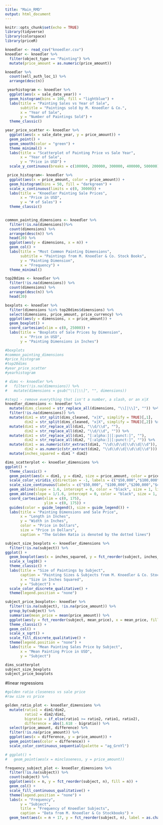 ```yaml
---
title: "Main_RMD"
output: html_document
---
```


```r
knitr::opts_chunk$set(echo = TRUE)
library(tidyverse)
library(colorspace)
library(priceR)
```

```r
knoedler <- read_csv("knoedler.csv")
knoedler <- knoedler %>%
  filter(object_type == "Painting") %>%
  mutate(price_amount = as.numeric(price_amount))
```

```r
knoedler %>%
  count(sell_auth_loc_1) %>%
  arrange(desc(n))
```
```r
 yearhistogram <- knoedler %>%
  ggplot(aes(x = sale_date_year)) +
  geom_histogram(bins = 100, fill = "lightblue") +
  labs(title = "Painting Sales vs Year of Sale",
       subtitle = "Paintings sold by M. Knoedler & Co.",
       x = "Year of Sale",
       y = "Number of Paintings Sold") +
  theme_classic()

year_price_scatter <- knoedler %>%
  ggplot(aes(x = sale_date_year, y = price_amount)) +
  geom_point() +
  geom_smooth(color = "green") +
  theme_minimal() +
  labs(title = "Scatterplot of Painting Price vs Sale Year",
       x = "Year of Sale",
       y = "Price in USD") +
  scale_y_continuous(breaks = c(100000, 200000, 300000, 400000, 500000), labels = c("$100,000", "$200,000", "$300,000", "$400,000", "$500,000"))
```

```r
 price_histogram<- knoedler %>%
  ggplot(aes(x = price_amount, color = price_amount)) +
  geom_histogram(bins = 50, fill = "darkgreen") +
  scale_x_continuous(limits = c(0, 30000)) +
  labs(title = "Knoedler Painting Sale Prices",
       x = "Price in USD",
       y = "# of Sales") +
  theme_classic()
  
```

```r
common_painting_dimensions <- knoedler %>%
  filter(!is.na(dimensions))%>%
  count(dimensions) %>%
  arrange(desc(n)) %>%
  head(20) %>%
  ggplot(aes(y = dimensions, x = n)) +
  geom_col() +
  labs(title = "Most Common Painting Dimensions",
       subtitle = "Paintings from M. Knoedler & Co. Stock Books",
       y = "Painting Dimension",
       x = "Frequency") +
  theme_minimal()
```

```r
top20dims <- knoedler %>%
  filter(!is.na(dimensions)) %>%
  count(dimensions) %>%
  arrange(desc(n)) %>%
  head(20)

boxplots <- knoedler %>%
  filter(dimensions %in% top20dims$dimensions) %>%
  select(dimensions, price_amount, price_currency) %>%
  ggplot(aes(y = dimensions, x = price_amount)) +
  geom_boxplot() +
  coord_cartesian(xlim = c(0, 25000)) +
  labs(title = "Boxplots of Sale Prices by Dimension",
       x = "Price in USD",
       y = "Painting Dimensions in Inches")
```

```r
#boxplots
#common_painting_dimensions
#price_histogram
#top20dims
#year_price_scatter
#yearhistogram
```

```r
# dims <- knoedler %>%
#   filter(!is.na(dimensions)) %>%
#   mutate(dimensions = gsub("\\[|\\]", "", dimensions)) 

#step1 - remove everything that isn't a number, a slash, or an x|X
knoedler_dimensions <- knoedler %>%
  mutate(dims_cleaned = str_replace_all(dimensions, "\\[|\\]", "")) %>%
  filter(!is.na(dimensions)) %>%
  mutate(dim1 = str_split(dims_cleaned, "x|X", simplify = TRUE)[,1],
         dim2 = str_split(dims_cleaned, "x|X", simplify = TRUE)[,2]) %>%
  mutate(dim1 = str_replace_all(dim1, "\\d/\\d", ""),
         dim2 = str_replace_all(dim2, "\\d/\\d", "")) %>%
  mutate(dim1 = str_replace_all(dim1, "[:alpha:]|[:punct:]", ""),
         dim2 = str_replace_all(dim2, "[:alpha:]|[:punct:]", "")) %>%
  mutate(dim1 = as.numeric(str_extract(dim1, "\\d\\d\\d|\\d\\d|\\d")),
         dim2 = as.numeric(str_extract(dim2, "\\d\\d\\d|\\d\\d|\\d"))) %>%
  mutate(inches_squared = dim1 * dim2)


```

```r
dims_scatterplot <- knoedler_dimensions %>%
ggplot() +
  theme_classic() +
  geom_point(aes(x = dim1, y = dim2, size = price_amount, color = price_amount), alpha = .5) +
  scale_color_viridis_c(direction = -1, labels = c("$50,000","$100,000","$200,000","$400,000","$600,000"), breaks = c(50000, 100000, 200000, 400000, 600000), begin = 0, end = 1) +
  scale_size_continuous(labels = c("$50,000", "$100,000","$200,000","$400,000","$600,000"), breaks = c(50000 ,100000, 200000, 400000, 600000)) +
  geom_abline(slope = 1.6, intercept = 0, color = "black", size = 1, linetype = 2) +
  geom_abline(slope = 1/1.6, intercept = 0, color = "black", size = 1, linetype = 2) +
  coord_cartesian(xlim = c(0, 175),
                  ylim = c(0, 175)) +
  guides(color = guide_legend(), size = guide_legend()) +
  labs(title = "Painting Dimensions and Sale Price",
       x = "Length in Inches",
       y = "Width in Inches",
       color = "Price in Dollars",
       size = "Price in Dollars",
       caption = "The Golden Ratio is denoted by the dotted lines")

subject_size_boxplots <- knoedler_dimensions %>%
  filter(!is.na(subject)) %>%
ggplot() +
  geom_boxplot(aes(x = inches_squared, y = fct_reorder(subject, inches_squared, .fun = median), color = subject)) +
  scale_x_log10() +
  theme_classic() +
  labs(title = "Size of Paintings by Subject",
       caption = "Painting Sizes & Subjects from M. Knoedler & Co. Stock Books",
       x = "Size in Inches Squared",
       y = "Subject") +
  scale_color_discrete_qualitative() +
  theme(legend.position = "none")

subject_price_boxplots<- knoedler %>%
  filter(!is.na(subject), !is.na(price_amount)) %>%
  group_by(subject) %>%
  summarise(mean_price = mean(price_amount)) %>%
  ggplot(aes(y = fct_reorder(subject, mean_price), x = mean_price, fill = subject)) +
  theme_classic() +
  geom_col() +
  scale_x_sqrt() +
  scale_fill_discrete_qualitative() +
  theme(legend.position = "none") +
  labs(title = "Mean Painting Sales Price by Subject", 
       x = "Mean Painting Price in USD",
       y = "Subject")

dims_scatterplot
subject_size_boxplots
subject_price_boxplots
```

#linear regressions

```r
#golden ratio closeness vs sale price
#raw size vs price

golden_ratio_plot <- knoedler_dimensions %>%
  mutate(ratio1 = dim1/dim2,
         ratio2 = dim2/dim1,
         bigratio = if_else(ratio1 >= ratio2, ratio1, ratio2),
         difference = abs(1.618 - bigratio)) %>%
  select(price_amount, difference) %>%
  filter(!is.na(price_amount)) %>%
  ggplot(aes(x = difference, y = price_amount)) +
  geom_point(aes(color = difference)) +
  scale_color_continuous_sequential(palette = "ag_GrnYl")

# ggplot() +
#   geom_point(aes(x = mincloseness, y = price_amount))

frequency_subject_plot <- knoedler_dimensions %>%
  filter(!is.na(subject)) %>%
  count(subject) %>%
  ggplot(aes(x = n, y = fct_reorder(subject, n), fill = n)) +
  geom_col() +
  scale_fill_continuous_qualitative() +
  theme(legend.position = "none") +
  labs(x = "Frequency",
       y = "Subject",
       title = "Frequency of Knoedler Subjects",
       caption = "Data from M. Knoedler & Co Stockbooks") +
  geom_text(aes(x = n + 17, y = fct_reorder(subject, n), label = as.character(n)))
```



